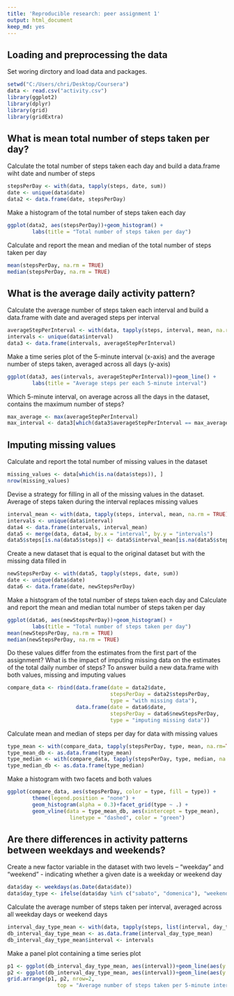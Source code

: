 ```yaml
---
title: 'Reproducible research: peer assignment 1'
output: html_document
keep_md: yes
---
```

## Loading and preprocessing the data

Set woring dirctory and load data and packages.
```r
setwd("C:/Users/chri/Desktop/Coursera")
data <- read.csv("activity.csv")
library(ggplot2)
library(dplyr)
library(grid)
library(gridExtra)
```

## What is mean total number of steps taken per day?

Calculate the total number of steps taken each day and build a data.frame wiht date and number of steps 
```r
stepsPerDay <- with(data, tapply(steps, date, sum))
date <- unique(data$date)
data2 <- data.frame(date, stepsPerDay)
```

Make a histogram of the total number of steps taken each day
```r
ggplot(data2, aes(stepsPerDay))+geom_histogram() +
        labs(title = "Total number of steps taken per day")
```

Calculate and report the mean and median of the total number of steps taken per day
```r
mean(stepsPerDay, na.rm = TRUE)
median(stepsPerDay, na.rm = TRUE)
```

## What is the average daily activity pattern?

Calculate the average number of steps taken each interval and build a data.frame with date and averaged steps per interval
```r
averageStepPerInterval <- with(data, tapply(steps, interval, mean, na.rm = TRUE))
intervals <- unique(data$interval)
data3 <- data.frame(intervals, averageStepPerInterval)
```

Make a time series plot of the 5-minute interval (x-axis) and the average number of steps taken, averaged across all days (y-axis)
```r
ggplot(data3, aes(intervals, averageStepPerInterval))+geom_line() +
        labs(title = "Average steps per each 5-minute interval")
```

Which 5-minute interval, on average across all the days in the dataset, contains the maximum number of steps?
```r
max_average <- max(averageStepPerInterval)
max_interval <- data3[which(data3$averageStepPerInterval == max_average), ]
```

## Imputing missing values

Calculate and report the total number of missing values in the dataset
```r
missing_values <- data[which(is.na(data$steps)), ]
nrow(missing_values)
```

Devise a strategy for filling in all of the missing values in the dataset. Average of steps taken during the interval replaces missing values
```r
interval_mean <- with(data, tapply(steps, interval, mean, na.rm = TRUE))
intervals <- unique(data$interval)
data4 <- data.frame(intervals, interval_mean)
data5 <- merge(data, data4, by.x = "interval", by.y = "intervals")
data5$steps[is.na(data5$steps)] <- data5$interval_mean[is.na(data5$steps)]
```

Create a new dataset that is equal to the original dataset but with the missing data filled in
```r
newStepsPerDay <- with(data5, tapply(steps, date, sum))
date <- unique(data$date)
data6 <- data.frame(date, newStepsPerDay)
```

Make a histogram of the total number of steps taken each day and Calculate and report the mean and median total number of steps taken per day
```r
ggplot(data6, aes(newStepsPerDay))+geom_histogram() +
        labs(title = "Total number of steps taken per day")
mean(newStepsPerDay, na.rm = TRUE)
median(newStepsPerDay, na.rm = TRUE)
```

Do these values differ from the estimates from the first part of the assignment? What is the impact of imputing missing data on the estimates of the total daily number of steps?
To answer build a new data.frame with both values, missing and imputing values
```r
compare_data <- rbind(data.frame(date = data2$date, 
                                 stepsPerDay = data2$stepsPerDay, 
                                 type = "with missing data"), 
                      data.frame(date = data6$date, 
                                 stepsPerDay = data6$newStepsPerDay, 
                                 type = "imputing missing data"))
```

Calculate mean and median of steps per day for data with missing values
```r
type_mean <- with(compare_data, tapply(stepsPerDay, type, mean, na.rm=TRUE))
type_mean_db <- as.data.frame(type_mean)
type_median <- with(compare_data, tapply(stepsPerDay, type, median, na.rm=TRUE))
type_median_db <- as.data.frame(type_median)
```

Make a histogram with two facets and both values
```r
ggplot(compare_data, aes(stepsPerDay, color = type, fill = type)) +
        theme(legend.position = "none") +
        geom_histogram(alpha = 0.3)+facet_grid(type ~ .) +
        geom_vline(data = type_mean_db, aes(xintercept = type_mean), 
                    linetype = "dashed", color = "green")
```

## Are there differences in activity patterns between weekdays and weekends?

Create a new factor variable in the dataset with two levels – “weekday” and “weekend” - indicating whether a given date is a weekday or weekend day
```r
data$day <- weekdays(as.Date(data$date))
data$day_type <- ifelse(data$day %in% c("sabato", "domenica"), "weekend", "weekday") 
```

Calculate the average number of steps taken per interval, averaged across all weekday days or weekend days
```r
interval_day_type_mean <- with(data, tapply(steps, list(interval, day_type), mean, na.rm = TRUE))
db_interval_day_type_mean <- as.data.frame(interval_day_type_mean)
db_interval_day_type_mean$interval <- intervals
```

Make a panel plot containing a time series plot
```r
p1 <- ggplot(db_interval_day_type_mean, aes(interval))+geom_line(aes(y = weekday))
p2 <- ggplot(db_interval_day_type_mean, aes(interval))+geom_line(aes(y = weekend))
grid.arrange(p1, p2, nrow=2, 
                top = "Average number of steps taken per 5-minute interval")
```


